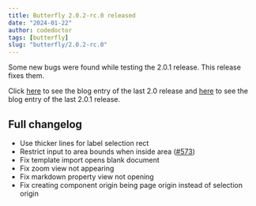 ```yaml
---
title: Butterfly 2.0.2-rc.0 released
date: "2024-01-22"
author: codedoctor
tags: [butterfly]
slug: "butterfly/2.0.2-rc.0"
---
```


Some new bugs were found while testing the 2.0.1 release. This release fixes them.

Click [here](/butterfly/2.0) to see the blog entry of the last 2.0 release and [here](/butterfly/2.0.1) to see the blog entry of the last 2.0.1 release.

## Full changelog

* Use thicker lines for label selection rect
* Restrict input to area bounds when inside area ([#573](https://github.com/LinwoodDev/Butterfly/issues/573))
* Fix template import opens blank document
* Fix zoom view not appearing
* Fix markdown property view not opening
* Fix creating component origin being page origin instead of selection origin
